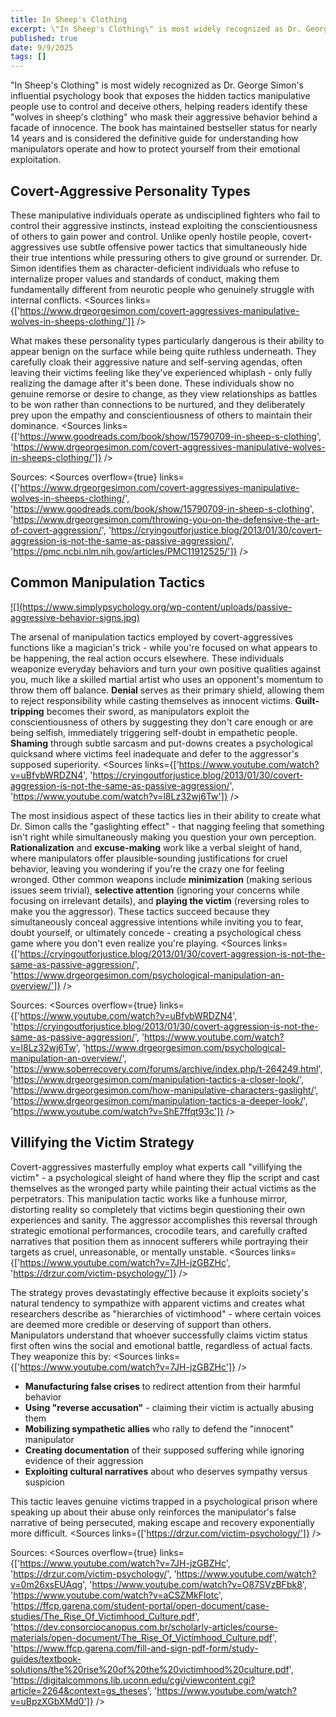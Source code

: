 ```yaml
---
title: In Sheep's Clothing
excerpt: \"In Sheep's Clothing\" is most widely recognized as Dr. George Simon's influential psychology book that exposes the hidden tactics manipulative people use to control and deceive others, helping readers identify these "wolves in sheep's clothing" who mask their aggressive behavior behind a facade of innocence.
published: true
date: 9/9/2025
tags: []
---
```


"In Sheep's Clothing" is most widely recognized as Dr. George Simon's influential psychology book that exposes the hidden tactics manipulative people use to control and deceive others, helping readers identify these "wolves in sheep's clothing" who mask their aggressive behavior behind a facade of innocence. The book has maintained bestseller status for nearly 14 years and is considered the definitive guide for understanding how manipulators operate and how to protect yourself from their emotional exploitation.

## Covert-Aggressive Personality Types

These manipulative individuals operate as undisciplined fighters who fail to control their aggressive instincts, instead exploiting the conscientiousness of others to gain power and control. Unlike openly hostile people, covert-aggressives use subtle offensive power tactics that simultaneously hide their true intentions while pressuring others to give ground or surrender. Dr. Simon identifies them as character-deficient individuals who refuse to internalize proper values and standards of conduct, making them fundamentally different from neurotic people who genuinely struggle with internal conflicts. <Sources links={['https://www.drgeorgesimon.com/covert-aggressives-manipulative-wolves-in-sheeps-clothing/']} />

What makes these personality types particularly dangerous is their ability to appear benign on the surface while being quite ruthless underneath. They carefully cloak their aggressive nature and self-serving agendas, often leaving their victims feeling like they've experienced whiplash - only fully realizing the damage after it's been done. These individuals show no genuine remorse or desire to change, as they view relationships as battles to be won rather than connections to be nurtured, and they deliberately prey upon the empathy and conscientiousness of others to maintain their dominance. <Sources links={['https://www.goodreads.com/book/show/15790709-in-sheep-s-clothing', 'https://www.drgeorgesimon.com/covert-aggressives-manipulative-wolves-in-sheeps-clothing/']} />

Sources: <Sources overflow={true} links={['https://www.drgeorgesimon.com/covert-aggressives-manipulative-wolves-in-sheeps-clothing/', 'https://www.goodreads.com/book/show/15790709-in-sheep-s-clothing', 'https://www.drgeorgesimon.com/throwing-you-on-the-defensive-the-art-of-covert-aggression/', 'https://cryingoutforjustice.blog/2013/01/30/covert-aggression-is-not-the-same-as-passive-aggression/', 'https://pmc.ncbi.nlm.nih.gov/articles/PMC11912525/']} />

## Common Manipulation Tactics

<a href='https://www.simplypsychology.org/passive-aggressive-behavior.html' target='_blank'>
![](https://www.simplypsychology.org/wp-content/uploads/passive-aggressive-behavior-signs.jpg)
</a>

The arsenal of manipulation tactics employed by covert-aggressives functions like a magician's trick - while you're focused on what appears to be happening, the real action occurs elsewhere. These individuals weaponize everyday behaviors and turn your own positive qualities against you, much like a skilled martial artist who uses an opponent's momentum to throw them off balance. **Denial** serves as their primary shield, allowing them to reject responsibility while casting themselves as innocent victims. **Guilt-tripping** becomes their sword, as manipulators exploit the conscientiousness of others by suggesting they don't care enough or are being selfish, immediately triggering self-doubt in empathetic people. **Shaming** through subtle sarcasm and put-downs creates a psychological quicksand where victims feel inadequate and defer to the aggressor's supposed superiority. <Sources links={['https://www.youtube.com/watch?v=uBfvbWRDZN4', 'https://cryingoutforjustice.blog/2013/01/30/covert-aggression-is-not-the-same-as-passive-aggression/', 'https://www.youtube.com/watch?v=l8Lz32wj6Tw']} />

The most insidious aspect of these tactics lies in their ability to create what Dr. Simon calls the "gaslighting effect" - that nagging feeling that something isn't right while simultaneously making you question your own perception. **Rationalization** and **excuse-making** work like a verbal sleight of hand, where manipulators offer plausible-sounding justifications for cruel behavior, leaving you wondering if you're the crazy one for feeling wronged. Other common weapons include **minimization** (making serious issues seem trivial), **selective attention** (ignoring your concerns while focusing on irrelevant details), and **playing the victim** (reversing roles to make you the aggressor). These tactics succeed because they simultaneously conceal aggressive intentions while inviting you to fear, doubt yourself, or ultimately concede - creating a psychological chess game where you don't even realize you're playing. <Sources links={['https://cryingoutforjustice.blog/2013/01/30/covert-aggression-is-not-the-same-as-passive-aggression/', 'https://www.drgeorgesimon.com/psychological-manipulation-an-overview/']} />

Sources: <Sources overflow={true} links={['https://www.youtube.com/watch?v=uBfvbWRDZN4', 'https://cryingoutforjustice.blog/2013/01/30/covert-aggression-is-not-the-same-as-passive-aggression/', 'https://www.youtube.com/watch?v=l8Lz32wj6Tw', 'https://www.drgeorgesimon.com/psychological-manipulation-an-overview/', 'https://www.soberrecovery.com/forums/archive/index.php/t-264249.html', 'https://www.drgeorgesimon.com/manipulation-tactics-a-closer-look/', 'https://www.drgeorgesimon.com/how-manipulative-characters-gaslight/', 'https://www.drgeorgesimon.com/manipulation-tactics-a-deeper-look/', 'https://www.youtube.com/watch?v=ShE7ffqt93c']} />

## Villifying the Victim Strategy

Covert-aggressives masterfully employ what experts call "villifying the victim" - a psychological sleight of hand where they flip the script and cast themselves as the wronged party while painting their actual victims as the perpetrators. This manipulation tactic works like a funhouse mirror, distorting reality so completely that victims begin questioning their own experiences and sanity. The aggressor accomplishes this reversal through strategic emotional performances, crocodile tears, and carefully crafted narratives that position them as innocent sufferers while portraying their targets as cruel, unreasonable, or mentally unstable. <Sources links={['https://www.youtube.com/watch?v=7JH-jzGBZHc', 'https://drzur.com/victim-psychology/']} />

The strategy proves devastatingly effective because it exploits society's natural tendency to sympathize with apparent victims and creates what researchers describe as "hierarchies of victimhood" - where certain voices are deemed more credible or deserving of support than others. Manipulators understand that whoever successfully claims victim status first often wins the social and emotional battle, regardless of actual facts. They weaponize this by: <Sources links={['https://www.youtube.com/watch?v=7JH-jzGBZHc']} />

* **Manufacturing false crises** to redirect attention from their harmful behavior
* **Using "reverse accusation"** - claiming their victim is actually abusing them
* **Mobilizing sympathetic allies** who rally to defend the "innocent" manipulator
* **Creating documentation** of their supposed suffering while ignoring evidence of their aggression
* **Exploiting cultural narratives** about who deserves sympathy versus suspicion

This tactic leaves genuine victims trapped in a psychological prison where speaking up about their abuse only reinforces the manipulator's false narrative of being persecuted, making escape and recovery exponentially more difficult. <Sources links={['https://drzur.com/victim-psychology/']} />

Sources: <Sources overflow={true} links={['https://www.youtube.com/watch?v=7JH-jzGBZHc', 'https://drzur.com/victim-psychology/', 'https://www.youtube.com/watch?v=0m26xsEUAqg', 'https://www.youtube.com/watch?v=O87SVzBFbk8', 'https://www.youtube.com/watch?v=aCSZMkFlotc', 'https://ffcp.garena.com/student-portal/open-document/case-studies/The_Rise_Of_Victimhood_Culture.pdf', 'https://dev.consorciocanopus.com.br/scholarly-articles/course-materials/open-document/The_Rise_Of_Victimhood_Culture.pdf', 'https://www.ffcp.garena.com/fill-and-sign-pdf-form/study-guides/textbook-solutions/the%20rise%20of%20the%20victimhood%20culture.pdf', 'https://digitalcommons.lib.uconn.edu/cgi/viewcontent.cgi?article=2264&context=gs_theses', 'https://www.youtube.com/watch?v=uBpzXGbXMd0']} />